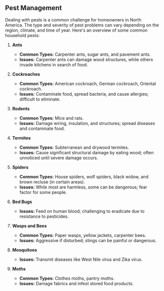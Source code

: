 ## Pest Management

Dealing with pests is a common challenge for homeowners in North America. The type and severity of pest problems can vary depending on the region, climate, and time of year. Here's an overview of some common household pests:

1. **Ants**

    - **Common Types:** Carpenter ants, sugar ants, and pavement ants.
    - **Issues:** Carpenter ants can damage wood structures, while others invade kitchens in search of food.

2. **Cockroaches**

    - **Common Types:** American cockroach, German cockroach, Oriental cockroach.
    - **Issues:** Contaminate food, spread bacteria, and cause allergies; difficult to eliminate.

3. **Rodents**

    - **Common Types:** Mice and rats.
    - **Issues:** Damage wiring, insulation, and structures; spread diseases and contaminate food.

4. **Termites**

    - **Common Types:** Subterranean and drywood termites.
    - **Issues:** Cause significant structural damage by eating wood; often unnoticed until severe damage occurs.

5. **Spiders**

    - **Common Types:** House spiders, wolf spiders, black widow, and brown recluse (in certain areas).
    - **Issues:** While most are harmless, some can be dangerous; fear factor for some people.

6. **Bed Bugs**

    - **Issues:** Feed on human blood; challenging to eradicate due to resistance to pesticides.

7. **Wasps and Bees**

    - **Common Types:** Paper wasps, yellow jackets, carpenter bees.
    - **Issues:** Aggressive if disturbed; stings can be painful or dangerous.

8. **Mosquitoes**

    - **Issues:** Transmit diseases like West Nile virus and Zika virus.

9. **Moths**
    - **Common Types:** Clothes moths, pantry moths.
    - **Issues:** Damage fabrics and infest stored food products.
